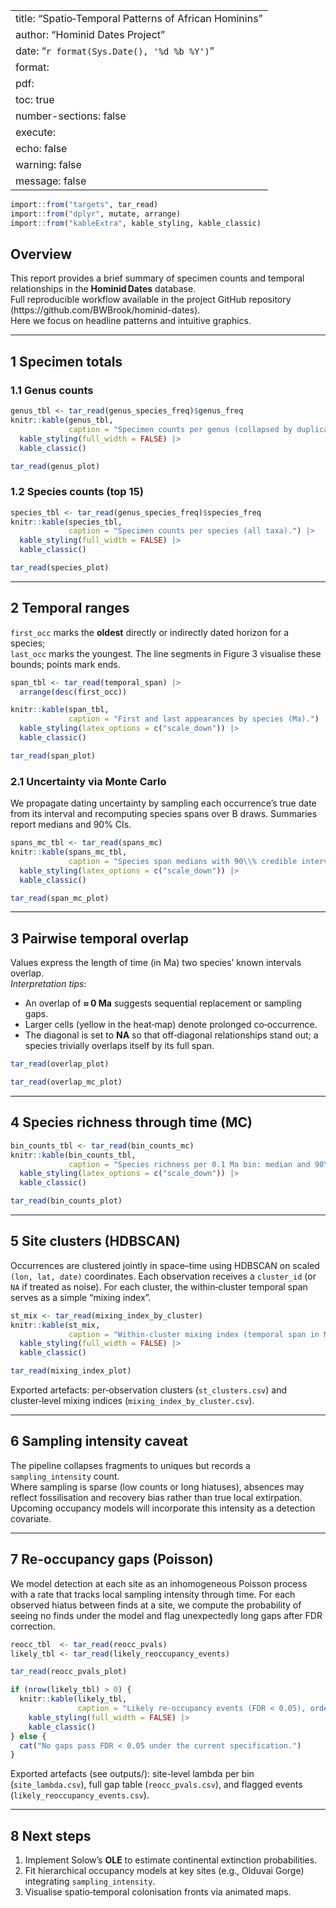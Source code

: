 
---
title: "Spatio‑Temporal Patterns of African Hominins"
author: "Hominid Dates Project"
date: "`r format(Sys.Date(), '%d %b %Y')`"
format:
  pdf:
    toc: true
    number-sections: false
execute:
  echo: false
  warning: false
  message: false
---

```r
import::from("targets", tar_read)
import::from("dplyr", mutate, arrange)
import::from("kableExtra", kable_styling, kable_classic)
```

## Overview

This report provides a brief summary of specimen counts and temporal relationships in the **Hominid Dates** database.  
Full reproducible workflow available in the project GitHub repository (https://github.com/BWBrook/hominid-dates).  
Here we focus on headline patterns and intuitive graphics.  

---

## 1 Specimen totals

### 1.1 Genus counts

```r
genus_tbl <- tar_read(genus_species_freq)$genus_freq
knitr::kable(genus_tbl,
             caption = "Specimen counts per genus (collapsed by duplicate fragments).") |>
  kable_styling(full_width = FALSE) |>
  kable_classic()
```

```r
tar_read(genus_plot)
```

### 1.2 Species counts (top 15)

```r
species_tbl <- tar_read(genus_species_freq)$species_freq
knitr::kable(species_tbl,
             caption = "Specimen counts per species (all taxa).") |>
  kable_styling(full_width = FALSE) |>
  kable_classic()
```

```r
tar_read(species_plot)
```

---

## 2 Temporal ranges

`first_occ` marks the **oldest** directly or indirectly dated horizon for a species;  
`last_occ` marks the youngest. The line segments in Figure 3 visualise these bounds; points mark ends.

```r
span_tbl <- tar_read(temporal_span) |>
  arrange(desc(first_occ))
```

```r
knitr::kable(span_tbl,
             caption = "First and last appearances by species (Ma).") |>
  kable_styling(latex_options = c("scale_down")) |>
  kable_classic()
```

```r
tar_read(span_plot)
```

### 2.1 Uncertainty via Monte Carlo

We propagate dating uncertainty by sampling each occurrence’s true date from its interval and recomputing species spans over B draws.
Summaries report medians and 90% CIs.

```r
spans_mc_tbl <- tar_read(spans_mc)
knitr::kable(spans_mc_tbl,
             caption = "Species span medians with 90\\% credible intervals (Ma).") |>
  kable_styling(latex_options = c("scale_down")) |>
  kable_classic()
```

```r
tar_read(span_mc_plot)
```

---

## 3 Pairwise temporal overlap

Values express the length of time (in Ma) two species’ known intervals overlap.  
*Interpretation tips*:

* An overlap of **≈ 0 Ma** suggests sequential replacement or sampling gaps.  
* Larger cells (yellow in the heat‑map) denote prolonged co‑occurrence.  
* The diagonal is set to **NA** so that off‑diagonal relationships stand out; a species trivially overlaps itself by its full span.

```r
tar_read(overlap_plot)
```

```r
tar_read(overlap_mc_plot)
```

---

## 4 Species richness through time (MC)

```r
bin_counts_tbl <- tar_read(bin_counts_mc)
knitr::kable(bin_counts_tbl,
             caption = "Species richness per 0.1 Ma bin: median and 90\\% CI.") |>
  kable_styling(latex_options = c("scale_down")) |>
  kable_classic()
```

```r
tar_read(bin_counts_plot)
```

---

## 5 Site clusters (HDBSCAN)

Occurrences are clustered jointly in space–time using HDBSCAN on scaled `(lon, lat, date)` coordinates. Each observation receives a `cluster_id` (or `NA` if treated as noise). For each cluster, the within‑cluster temporal span serves as a simple "mixing index".

```r
st_mix <- tar_read(mixing_index_by_cluster)
knitr::kable(st_mix,
             caption = "Within‑cluster mixing index (temporal span in Ma).") |>
  kable_styling(full_width = FALSE) |>
  kable_classic()
```

```r
tar_read(mixing_index_plot)
```

Exported artefacts: per‑observation clusters (`st_clusters.csv`) and cluster‑level mixing indices (`mixing_index_by_cluster.csv`).

---

## 6 Sampling intensity caveat

The pipeline collapses fragments to uniques but records a `sampling_intensity` count.  
Where sampling is sparse (low counts or long hiatuses), absences may reflect fossilisation and recovery bias rather than true local extirpation.  
Upcoming occupancy models will incorporate this intensity as a detection covariate.

---

## 7 Re-occupancy gaps (Poisson)

We model detection at each site as an inhomogeneous Poisson process with a rate that tracks local sampling intensity through time. For each observed hiatus between finds at a site, we compute the probability of seeing no finds under the model and flag unexpectedly long gaps after FDR correction.

```r
reocc_tbl  <- tar_read(reocc_pvals)
likely_tbl <- tar_read(likely_reoccupancy_events)
```

```r
tar_read(reocc_pvals_plot)
```

```r
if (nrow(likely_tbl) > 0) {
  knitr::kable(likely_tbl,
               caption = "Likely re-occupancy events (FDR < 0.05), ordered by adjusted p-value.") |>
    kable_styling(full_width = FALSE) |>
    kable_classic()
} else {
  cat("No gaps pass FDR < 0.05 under the current specification.")
}
```

Exported artefacts (see outputs/): site-level lambda per bin (`site_lambda.csv`), full gap table (`reocc_pvals.csv`), and flagged events (`likely_reoccupancy_events.csv`).

---

## 8 Next steps

1. Implement Solow’s **OLE** to estimate continental extinction probabilities.  
2. Fit hierarchical occupancy models at key sites (e.g., Olduvai Gorge) integrating `sampling_intensity`.  
3. Visualise spatio‑temporal colonisation fronts via animated maps.
